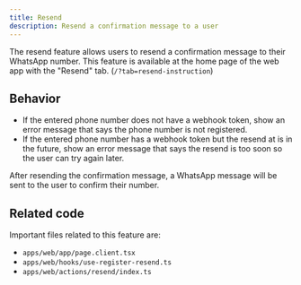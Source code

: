 ```yaml
---
title: Resend
description: Resend a confirmation message to a user
---
```


The resend feature allows users to resend a confirmation message to their WhatsApp number. This feature is available at the home page of the web app with the "Resend" tab. (`/?tab=resend-instruction`)

## Behavior

- If the entered phone number does not have a webhook token, show an error message that says the phone number is not registered.
- If the entered phone number has a webhook token but the resend at is in the future, show an error message that says the resend is too soon so the user can try again later.

After resending the confirmation message, a WhatsApp message will be sent to the user to confirm their number.

## Related code

Important files related to this feature are:

- `apps/web/app/page.client.tsx`
- `apps/web/hooks/use-register-resend.ts`
- `apps/web/actions/resend/index.ts`
